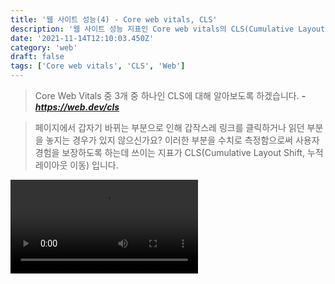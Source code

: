 ```yaml
---
title: '웹 사이트 성능(4) - Core web vitals, CLS'
description: '웹 사이트 성능 지표인 Core web vitals의 CLS(Cumulative Layout Shift)에 대해 알아보았습니다.'
date: '2021-11-14T12:10:03.450Z'
category: 'web'
draft: false
tags: ['Core web vitals', 'CLS', 'Web']
---
```


> Core Web Vitals 중 3개 중 하나인 CLS에 대해 알아보도록 하겠습니다.
> **_- https://web.dev/cls_**

> 페이지에서 갑자기 바뀌는 부분으로 인해 갑작스레 링크를 클릭하거나 읽던 부분을 놓지는 경우가 있지 않으신가요?
> 이러한 부분을 수치로 측정함으로써 사용자 경험을 보장하도록 하는데 쓰이는 지표가 CLS(Cumulative Layout Shift, 누적 레이아웃 이동) 입니다.

<Video src="https://storage.googleapis.com/web-dev-assets/layout-instability-api/layout-instability2.mp4" />

CLS(Cumulative Layout Shift, 누적 레이아웃 이동)는 사용자가 예상하지 못한 레이아웃 경험을 수량화하여 시각적 안정성을 측정할 때 중요한 [사용자 중심 메트릭](https://web.dev/user-centric-performance-metrics/#types-of-metrics)입니다.

[사용자 중심 메트릭](https://web.dev/user-centric-performance-metrics/#types-of-metrics) 4가지 중 `쾌적함`과 관련이 있습니다.

예상하지 못한 이동은 일반적으로 리소스가 비동기로 로드되거나 DOM 요소가 기존 콘텐츠 위의 페이지에 동적으로 추가되기 떄문에 발생합니다.

- 예측하지 못한 크기의 이미지나 동영상
- 예측한 크기보다 크거나 작게 렌더링되는 글꼴
- 동적으로 크기가 조정되는 광고, 위젯
- ...등등

위와 같은 원인이 될 수 있습니다.

이러한 것이 더욱 큰 문제가 되는 이유는 사이트에서 개발했던 기능이 사용자가 경험하는 방식과 상당히 다를 수 있다는 점입니다.

대부분 커스텀 콘텐츠나 외부 콘텐츠는 운영 환경에서 개발 환경과 동일하게 작동하지 않습니다. 테스트 이미지는 이미 개발자의 브라우저 캐시에 존재하며, 로컬에서 실행되는 API 호출은 너무 빨라 눈에 띄지 않는 경우가 많이 때문입니다.

CLS(누적 레이아웃 이동) 메트릭은 실제 사용자에게 이러한 일이 발생하는 빈도를 측정하여 이 문제를 해결하는데 도움을 줍니다.

> Core Web Vitals 3가지 메트릭 중 하나라는 것은 큰 의미를 가집니다.
> 웹 페이지 성능을 측정할 때 가장 중요한 지표 3가지 중 하나라는 것이죠.

## CLS

> Cumulative Layout Shift: 누적 레이아웃 이동
> CLS는 페이지의 전체 수명 동안 발생하는 예기치 않은 모든 레이아웃 이동에 대한 가장 큰 _Layout Shift Burst Scores(레이아웃 이동 버스트 Scores)_ 를 뜻합니다.

![cls](https://files.seonest.net/images/qnfqnfqnf/post/110/image.png)

우선 레이아웃 이동이라는 말은 어떤 뜻 일까요?

**레이아웃 이동**은 시각적 요소가 렌더링된 프레임에서 다음 프레임으로 위치를 변경할 때마다 발생합니다.

**세션 윈도우(Session Window)** 로 알려진 **레이아웃 이동 버스트(Layout Shift Score Burst)** 는 하나 이상의 레이아웃 이동이 빠르게 연속해서 이루어지는 경우를 뜻합니다.
(이 때 각 레이아웃 이동 간격은 1초 미만이며, 총 기간은 최대 5초입니다.)

**가장 큰 Layout Shift Burst Scores** 는 해당 기간 내 모든 레이아웃 이동에 대해 누적 점수가 최대인 세션 윈도우 입니다.

https://storage.googleapis.com/web-dev-assets/better-layout-shift-metric/session-window.webm

위 영상은 세션 윈도우의 예시입니다. 최대 5초로 구간이 만들어지며 파란색 막대는 레이아웃 이동의 점수를 나타냅니다.

> 이전 CLS는 페이지의 전체 수명 동안 발생한 모든 레이아웃 이동 점수의 합계를 측정했습니다.
> 2021년 6월 세션 윈도우라는 개념을 도입하고, CLS 지표 측정방식을 변경했습니다.
> _- https://web.dev/evolving-cls/_

## Evloving CLS

> 우리는 매우 좋은 피드백을 많이 받았고 대규모 분석을 완료하여 메트릭에 적용할 변경 사항을 최종 결정했습니다. 최소 1초 간격이 있고, 최대 5초 구간을 가진 세션 윈도우 지표입니다.

기존 CLS 점수 방식에 대한 많은 피드백이 있었습니다.
CLS 측정항목이 오래 열려있는 웹페이지를 측정하는 데는 부적절하며 점수가 낮은 페이지에 불이익을 준다는 피드백을 받았습니다.

기존 지표 점수는 전체 페이지 수명 동안 발생한 모든 레이아웃 이동 점수를 합계하였기 때문에 웹페이지가 오래 열려있을 수록 점수는 무제한으로 합산됩니다. 또한 무한 스크롤로 인한 레이아웃 이동이 발생하는 경우 마찬가지로 의도한 것과는 다른 불이익을 받을 수 있습니다.

이러한 점을 피드백을 받고 세션 윈도우라는 옵션을 도입하였습니다.

최소 1초 Gap을 가지고, 최대 5초 구간을 가진 윈도우를 도입하여 CLS를 측정하는 방식을 바꾸었습니다.

### 왜 세션 윈도우인가요?

점수가 무제한으로 증가하지 않는 것을 보장하면서 레이아웃 변화를 그룹화할 수 있는 윈도우 전략을 검토하였습니다. 그리고 가장 직관적으로 그룹화하기 때문에 세셩 윈도우 전략을 개발자들이 압도적으로 선호했습니다.

### 왜 세션 최대 시간이 필요한가요?

2가지 옵션이 있었습니다.

- 윈도우간 5초 Gap, 구간 상한이 없는 윈도우들 모두에 대한 평균 점수
- 윈도우간 1초 Gap, 구간 상한 5초를 가진 윈도우들 중에서 최대 점수

![session-time.png](https://files.seonest.net/images/qnfqnfqnf/post/111/session-time.png)

분석을 진행하는 도중에 위와 같은 레이아웃 이동 패턴을 가진 많은 URL이 있었습니다.

만약 평균 점수를 이용한다면 다음과 같은 문제가 발생할 수 있습니다.

세션 윈도우2에서 아주 작은 레이아웃 이동이 있습니다.
그러나 개발자가 작은 레이아웃 변경을 수정하면 어떻게 될까요?
세션 윈도우2에서는 레이아웃 이동이 발생하지 않아 세션 윈도우1만으로 평균 계산을 하게 됩니다.
그렇게 되면 페이지 점수가 기존 수정하지 않았을 때부터 거의 2배 가까지 증가하게 됩니다.

레이아웃 변경을 수정했는데 점수가 높아진다면 혼라스러울 것입니다. 사용자 경험은 약간 더 좋지만 점수는 매우 나빠졌다는 걸 알게된다면 말이죠.

평균에 대한 이 문제 때문에 더 작고 제한이 있는 최대 세션 윈도우를 선택하고 진행하기로 결정했습니다.

따라서 위의 예에서는 세션 창 2는 무시되고 세션 창 1의 레이아웃 이동 합계만 보고될 것입니다.

### 왜 최대 구간이 5초로 설정되어있나요?

여러 창 크기를 평가하고 다음과 같은 결과를 냈습니다.

- 더 작은 구간을 가진 윈도우인 경우 느린 페이지 로드와 사용자 상호 작용에 대한 느린 응답으로 인해 구간 내에 레이아웃 변화가 적어지고 여러 번 바뀌어 더 높은 점수를 받게 될 수 있습니다. 즉, 속도가 느린 페이지가 CLS에 보상하지 않도록 창을 충분히 크게 유지하여야 했습니다.
- 작은 레이아웃 이동이 계속되는 일부 페이지가 있습니다. 예를 들어, 스포츠 점수 페이지같은 경우 각 점수가 업데이트될 때마다 조금씩 바뀌게 됩니다. 이러한 변화는 성가실 수 있지만 크게 영향을 미치지 않는 경우입니다. 그래서 이러한 유형의 레이아웃 변경에 대해 창에 제한을 두어 확인을 해야 했습니다.

다양한 창 크기를 비교한 결과 **5초**가 창 크기의 적절한 제한이라는 결론을 내렸습니다.

## CLS 측정

> 우수한 사용자 경험을 제공하려면 사이트의 CLS 점수는 0.1 이하여야 합니다.

### 레이아웃 이동

> 레이아웃 이동은 [Layout Instability API](https://developer.mozilla.org/en-US/docs/Web/CSS/writing-mode)가 정의하는 것으로, 뷰포트 내의 가시적 요소가 두 프레임 사이에서 시작 위치가 변경될 때마다 `layout-shift` 항목을 보고합니다. 그리고 이러한 요소는 unstable elements로 간주됩니다.

레이아웃 이동은 **기존 요소**가 시작 위치를 변경할 때만 발생합니다.

새로운 Element가 DOM에 추가되거나 기존 Element 크기가 변경으로 인해 다른 Element의 시작 위치가 변경되지 않는 한 레이아웃 이동으로 간주되지 않습니다.

### 레이아웃 이동 점수

> layout shift score = impact fraction _ distance fraction
> 레이아웃 이동 점수 = 영향 _ 거리

레이아웃 이동 점수는 해당 움직임에 대한 영향도와 거리라는 두 가지 측정값을 사용해 계산합니다.

다음 2가지 예시를 통해 점수가 어떤 방식으로 보이는지 확인할 수 있습니다.

- Element 이동
- Element 추가

### 예시: Element 이동

#### Impact fraction(영향분율)

> 영향분율은 불안정 Element가 두 프레임 사이 뷰포트 영역에 미치는 영향을 측정합니다.
> Impace fraction = 영향을 받은 뷰포트 / 전체 뷰포트

![impact-fraction](https://files.seonest.net/images/qnfqnfqnf/post/112/image.png)

위 이미지에서 한 프레임에서 뷰포트의 50%를 차지하는 Element가 있습니다.

다음 프레임에서는 뷰포트 높이의 25%만큼 아래로 이동합니다.
(빨간색 점선 박스는 두 프레임에서 가시 영역을 합친 영역입니다.)

이 경우 영향을 받은 뷰포트는 전체 뷰포트의 75%이므로 Impact fraction은 0.75 입니다.

#### Distance fraction(거리분율)

> 거리분율은 뷰포트를 기준으로 불안정 Element가 이동한 거리를 측정합니다.
> Distance fraction = 수평 또는 수직으로 이동한 최대 거리 / 뷰포트의 가장 큰 치수(너비 또는 높이 중 더 큰 값)

![distance-fraction](https://files.seonest.net/images/qnfqnfqnf/post/114/image.png)

### 예시: Element 추가

기존 Element에 콘텐츠를 추가하면 레이아웃 이동 점수에 어떤 영향을 미치는지 확인해보겠습니다.

#### 예시1

![example1](https://files.seonest.net/images/qnfqnfqnf/post/115/image.png)

`Click Me!` 버튼이 회색 Panel 맨 아래에 추가되어 녹색 Panel을 아래로 밀어냅니다.(부분적으로 뷰포트 밖으로도 밀어냅니다.)

이 예시에서 회색 Panel은 시작 위치가 변경되지 않으므로 불안정 Element가 아닙니다.
`Click Me!` 버튼도 기존 DOM에 없었으므로 시작 위치도 변경되지 않습니다.

녹색 Panel의 경우 시작 위치는 변경되었지만 부분적으로 뷰포트 밖으로 이동되었으며 영향분율을 계산할 때 보이지 않는 영역은 고려되지 않습니다.

그래서 녹색 Panel(불안정 Element)의 영향분율은 첫 번째 프레임의 영역과 동일합니다.(뷰포트의 50%, 빨간색 점선박스). 그러므로 영향분율은 `0.5` 입니다.

거리분율은 보라색 화살표를 보면 녹색 Panel은 뷰포트의 약 14%만큼 아래로 이동하였으므로 거리분율은 `0.14` 입니다.

따라서 레이아웃 이동 점수는 `0.5 * 0.14 = 0.07` 입니다.

#### 예시2

![example2](https://files.seonest.net/images/qnfqnfqnf/post/118/image.png)

첫 번째 프레임에서 동물에 대한 API 요청의 4가지 결과가 알파벳 순으로 정렬되어 있습니다.
두 번째 프레임에서는 더 많은 동물들이 목록에 추가됩니다.

`Cat`은 시작위치가 변경되지 않았으므로 안정적입니다.
마찬가지로 목록에 추가된 `Crocodile`, `Elephant`, `Lion`, `Tiger` 또한 기존 DOM에 없었기 때문에 시작 위치가 변경되지 않았습니다.

`Dog`, `Horse`, `Zebra` 라고 표시된 항목은 모두 시작 위치가 변경되었으므로 불안정 Element입니다.

빨간색 점선 박스는 이 3가지 항목에 대한 전후 영역의 합을 나타냅니다.
이 경우 뷰포트 영역의 약 38%이므로 영향분율은 `0.38` 입니다.

화살표는 불안정 Element가 시작 위치에서 이동한 거리를 나타내며 `Zebra` 요소가 뷰포트 높이의 30% 정도로 가장 많이 이동했습니다. 따라서 거리분율은 `0.3` 입니다.

따라서 레이아웃 이동 점수는 `0.38 * 0.3 = 0.1172` 입니다.

## 예상된 레이아웃 이동 vs 예상치 못한 레이아웃 이동

모든 레이아웃 변경이 나쁜 것은 아닙니다.
실제로 많은 웹 페이지에서 레이아웃 변경은 자주 일어납니다.

**예상치 못한 레이아웃 이동**인 경우에만 나쁜 것입니다.

반면 사용하 상호 작용(링크, 버튼, 검색 등)에 대한 응답으로 발생하는 레이아웃 이동은 사용자에게 그 관계가 명확하게 보이는 한 괜찮습니다.

> 예를 들어, API 호출 후 요청이 완료될 때 사용자에게 좋지 않은 레이아웃 이동을 피하기 위해 로딩바를 표시하는 것은 좋은 경우입니다.
> 사용자가 로드되고 있다는 사실을 인지하지 못하거나 리소스가 언제 준비될지 예상하지 못하는 경우 사용자는 의도하지 않은 다른 것을 클릭하게 될 수도 있습니다.

또한 제대로 된 애니메이션, 트랜지션은 사용자에게 예상된 레이아웃 이동이라는 것을 알려주는 좋은 방법입니다.
점진적이고 자연스럽게 이동하는 콘텐츠는 사용자가 상황을 더 잘 이해하고 변경을 안내하는데 도움이 됩니다.

> CSS `Trasnform` 속성을 사용하면 레이아웃 이동을 트리거 하지 않고 애니메이션을 적용할 수 있습니다.
>
> - `height`, `width` 속성을 변경하는 대신 `transform: scale()`를 사용하세요
> - Element를 이동 시킬 때 `top`, `right`, `bottom`, `left` 대신 `transform: translate()`를 사용하세요.

## CLS 측정 도구

[Chrome Devtools](https://developer.chrome.com/docs/devtools/), [LightHouse](https://developers.google.com/web/tools/lighthouse/), [PageSpeed Insights](https://developers.google.com/speed/pagespeed/insights/)에서는 기본적으로 Core Web Vitals에 대해 보고서를 작성해줍니다.

구글 Search Console을 이용하고 계시다면 `코어 웹 바이탈` 항목에서 보고서를 받아볼 수 있습니다.(기본적으로

구글 [web-vitals](https://github.com/GoogleChrome/web-vitals) 라이브러리에서 사용할 수 있습니다.

세션 윈도우 적용에 대해서도 github wiki에서 snippet을 제공하고 있습니다.

- https://github.com/GoogleChrome/web-vitals
- [Snippets for LSN using PerformanceObserver
  ](https://github.com/mmocny/web-vitals/wiki/Snippets-for-LSN-using-PerformanceObserver)

## 마무리하며

구글에서 사용자 경험에서 중요한 지표로 관리하는 web-vitals 중 Core Web Vitals에 대해 겉핥기 식으로나마 확인해보았습니다.

웹 페이지 성능에 대해 알아보고자 더듬더듬 거리며 조금은 이해를 해본 것 같아요.

web vitals는 정적인 지표가 아니고 계속해서 변경되어가며 사용자 경험에 발맞추어 진화해 나갈 것으로 보입니다.

이 모든 최적화를 당장 실현할 순 없겠지만, 이러한 것이 있다는 것을 알고 추후 적용할 때 찾아볼 수 있다는 것만으로도 큰 도움이 될 수 있을 것 같습니다.

## Reference

- https://web.dev/cls/
- https://www.searchenginejournal.com/google-cumulative-layout-shift/402216/#close
